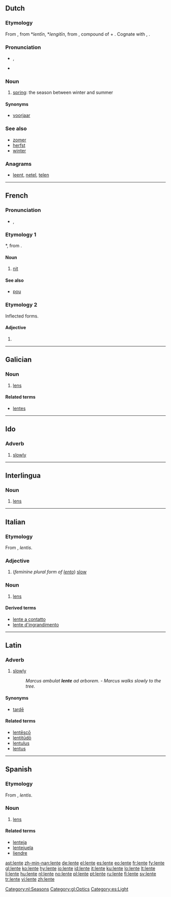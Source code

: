 ==Dutch==
===Etymology===
From {{etyl|dum|nl}} {{term|lentijn|lang=dum}}, from {{etyl|odt|nl}} *''lentīn'', *''lengitīn'', from {{proto|Germanic|langatīnaz|lang=nl}}, compound of {{proto|Germanic|langaz|long|lang=|title=}} + {{proto|Germanic|tīnaz|day|lang=|title=}}. Cognate with {{etyl|en|-}} {{term|Lent|lang=en}}, {{etyl|de|-}} {{term|Lenz|lang=de}}.

===Pronunciation===
* {{IPA|/ˈlentə/|lang=nl}}, {{SAMPA|/"lent@/|lang=nl}}
* {{audio|Nl-lente.ogg|audio}}

===Noun===
{{nl-noun|g=c|lentes|lentetje}}

# [[spring]]: the season between winter and summer

====Synonyms====
* {{sense|spring}} [[voorjaar]]

===See also===
* [[zomer]]
* [[herfst]]
* [[winter#Dutch|winter]]

===Anagrams===
* [[leent#Dutch|leent]], [[netel#Dutch|netel]], [[telen#Dutch|telen]]

[[Category:nl:Seasons]]

----

==French==

===Pronunciation===
* {{IPA|/lɑ̃t/}}, {{SAMPA|/lA~t/|lang=fr}}

===Etymology 1===
{{etyl|VL.|fr}} *{{term||lenditem}}, from {{etyl|la|fr}} {{term|lens|lang=la}}.

====Noun====
{{fr-noun|f}}

# {{zoology|lang=fr}} [[nit]]

====See also====
* [[pou#French|pou]] {{m}}

===Etymology 2===
Inflected forms.

====Adjective====
{{fr-adj-form|f}}

# {{feminine of|[[lent#French|lent]]|lang=fr}}

----

==Galician==

===Noun===
{{gl-noun|f}}

# [[lens]]

====Related terms====
* [[lentes]]

[[Category:gl:Optics]]

----

==Ido==

===Adverb===
{{infl|io|adverb}}

# [[slowly]]

----

==Interlingua==

===Noun===
{{infl|ia|noun}}

# [[lens]]

----

==Italian==

===Etymology===
From {{etyl|la|it}} {{term|lens|lēns|lentil|lang=la}}, ''lentis''.

===Adjective===
{{infl|it|adjective form}} {{f}}{{p}}

# (''feminine plural form of [[lento#Italian|lento]]'') [[slow]]

===Noun===
{{it-noun|lent|f|e|i}}

# [[lens]]

====Derived terms====
* [[lente a contatto]]
* [[lente d'ingrandimento]]

----

==Latin==

===Adverb===
{{la-adv|lent||e}}

# [[slowly]]
#: ''Marcus ambulat '''lente''' ad arborem.'' - ''Marcus walks slowly to the tree.''

====Synonyms====
* {{sense|slowly}} [[tarde#Latin|tardē]]

====Related terms====
* [[lentesco|lentēscō]]
* [[lentitudo|lentitūdō]]
* [[lentulus]]
* [[lentus]]

----

==Spanish==

===Etymology===
From {{etyl|la|es}} {{term|lens|lēns|lentil|lang=la}}, ''lentis''.

===Noun===
{{es-noun-mf}}

# [[lens]]

====Related terms====
* [[lenteja]]
* [[lentejuela]]
* [[liendre]]

[[Category:es:Light]]

[[ast:lente]]
[[zh-min-nan:lente]]
[[de:lente]]
[[el:lente]]
[[es:lente]]
[[eo:lente]]
[[fr:lente]]
[[fy:lente]]
[[gl:lente]]
[[ko:lente]]
[[hy:lente]]
[[io:lente]]
[[id:lente]]
[[it:lente]]
[[ku:lente]]
[[lo:lente]]
[[lt:lente]]
[[li:lente]]
[[hu:lente]]
[[nl:lente]]
[[no:lente]]
[[pl:lente]]
[[pt:lente]]
[[ru:lente]]
[[fi:lente]]
[[sv:lente]]
[[tr:lente]]
[[vi:lente]]
[[zh:lente]]